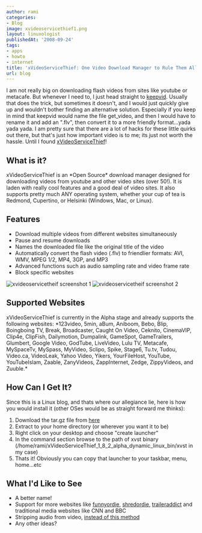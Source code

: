 ```yaml
---
author: rami
categories:
- Blog
image: xvideoservicethief1.png
layout: linuxologist
publishedAt: '2008-09-24'
tags:
- apps
- howto
- internet
title: 'xVideoServiceThief: One Video Download Manager to Rule Them All!'
url: blog
---
```


I am not really big on downloading flash videos from sites like youtube or metacafe. But whenever I need to, I just head straight to [keepvid](http://keepvid.com). Usually that does the trick, but sometimes it doesn't, and I would just quickly give up and wouldn't bother finding an alternative solution. Especially if you keep in mind that  keepvid would name the file get_video, and then I would have to rename it and add an ".flv", then convert it to a more friendly format...yada yada yada. I am pretty sure that there are a lot of hacks for these little quirks out there, but that's just how important video is to me; its just  not worth the hassle. Until I found [xVideoServiceThief](http://xviservicethief.sourceforge.net/index.php)!

## What is it?
xVideoServiceThief is an \*Open Source\* download manager designed for downloading videos from youtube and other video sites (over 50!). It is laden with really cool features and a good deal of video sites. It also supports pretty much ANY operating system, whether your cup of tea is Redmond, Cupertino, or Helsinki (Windows, Mac, or Linux).

## Features

* Download multiple videos from different websites simultaneously
* Pause and resume downloads
* Names the downloaded file like the original title of the video
* Automatically convert the flash video (.flv) to friendlier formats: AVI, WMV, MPEG 1/2, MP4, 3GP, and MP3
* Advanced functions such as audio sampling rate and video frame rate
* Block specific websites

![xvideoservicetheif screenshot 1](/assets/images/content/blog/xvideoservicethief1.png)
![xvideoservicetheif screenshot 2](/assets/images/content/blog/xvideoservicethief2.png)

## Supported Websites
xVideoServiceThief is currently in the Alpha stage and already supports the following websites: \*123video, 5min, aBum, Aniboom, Bebo, Blip, Boingboing TV, Break, Broadcaster, Caught On Video, Ceknito, CinemaVIP, Clip4e, ClipFish, Dailymotion, Dumpalink, GameSpot, GameTrailers, Glumbert, Google Video, GodTube, LiveVideo, Lulu TV, Metacafe, MySpaceTv, MySpass, MyVideo, Sclipo, Spike, Stage6, Tu.tv, Tudou, Video.ca, VideoLeak, Yahoo Video, Yikers, YourFileHost, YouTube, YouTubeIslam, Zaable, ZanyVideos, ZappInternet, Zedge, ZippyVideos, and Zuuble.\*

## How Can I Get It?
Since this is a Linux blog, and thats where our allegiance lie, here is how you would install it (other OSes would be as straight forward me thinks):

1. Download the tar.gz file from [here](http://sourceforge.net/project/downloading.php?groupname=xviservicethief&filename=xVideoServiceThief_1_8_2_alpha_dynamic_linux_bin.tar.gz&use_mirror=osdn)
2. Extract to your home directory (or wherever you want it to be)
3. Right click on your desktop and choose "create launcher"
4. In the command section browse to the path of xvst binary (/home/rami/xVideoServiceThief_1_8_2_alpha_dynamic_linux_bin/xvst in my case)
5. Thats it! Obviously you can copy that launcher to your taskbar, menu, home...etc

## What I'd Like to See
* A better name!
* Support for more websites like [funnyordie](http://www.funnyordie.com), [shredordie](http://www.shredordie.com), [traileraddict](http://traileraddict.com) and traditional media websites like CNN and BBC
* Stripping audio from video, [instead of this method](/2008/03/10/downloading-music-the-1337-way)
* Any other ideas?